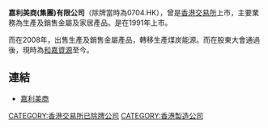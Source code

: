 {{No footnotes|time=2022-01-06T05:07:36+00:00}}
'''嘉利美商(集團)有限公司'''（除牌當時為0704.HK），曾是[[香港交易所|香港交易所]]上市，主要業務為生產及銷售金屬及家居產品。是在1991年上市。

而在2008年，出售生產及銷售金屬產品，轉移生產煤炭能源。而在股東大會通過後，現時為[[和嘉資源|和嘉資源]]至今。

==連結==
*[http://www.fdhl.cn/ 嘉利美商]{{Wayback|url=http://www.fdhl.cn/ |date=20190122172504 }}

[[CATEGORY:香港交易所已除牌公司|CATEGORY:香港交易所已除牌公司]]
[[CATEGORY:香港製造公司|CATEGORY:香港製造公司]]
{{company-stub}}